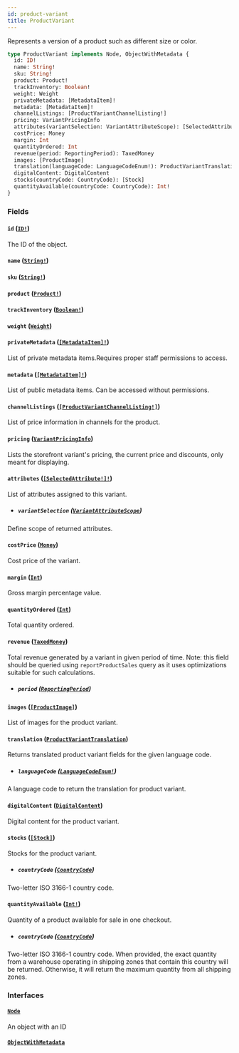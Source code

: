 ```yaml
---
id: product-variant
title: ProductVariant
---
```


Represents a version of a product such as different size or color.

```graphql
type ProductVariant implements Node, ObjectWithMetadata {
  id: ID!
  name: String!
  sku: String!
  product: Product!
  trackInventory: Boolean!
  weight: Weight
  privateMetadata: [MetadataItem]!
  metadata: [MetadataItem]!
  channelListings: [ProductVariantChannelListing!]
  pricing: VariantPricingInfo
  attributes(variantSelection: VariantAttributeScope): [SelectedAttribute!]!
  costPrice: Money
  margin: Int
  quantityOrdered: Int
  revenue(period: ReportingPeriod): TaxedMoney
  images: [ProductImage]
  translation(languageCode: LanguageCodeEnum!): ProductVariantTranslation
  digitalContent: DigitalContent
  stocks(countryCode: CountryCode): [Stock]
  quantityAvailable(countryCode: CountryCode): Int!
}
```

### Fields

#### `id` ([`ID!`](/developer/api-reference/scalars/id.mdx))

The ID of the object.

#### `name` ([`String!`](/developer/api-reference/scalars/string.mdx))

#### `sku` ([`String!`](/developer/api-reference/scalars/string.mdx))

#### `product` ([`Product!`](/developer/api-reference/objects/product.mdx))

#### `trackInventory` ([`Boolean!`](/developer/api-reference/scalars/boolean.mdx))

#### `weight` ([`Weight`](/developer/api-reference/objects/weight.mdx))

#### `privateMetadata` ([`[MetadataItem]!`](/developer/api-reference/objects/metadata-item.mdx))

List of private metadata items.Requires proper staff permissions to access.

#### `metadata` ([`[MetadataItem]!`](/developer/api-reference/objects/metadata-item.mdx))

List of public metadata items. Can be accessed without permissions.

#### `channelListings` ([`[ProductVariantChannelListing!]`](/developer/api-reference/objects/product-variant-channel-listing.mdx))

List of price information in channels for the product.

#### `pricing` ([`VariantPricingInfo`](/developer/api-reference/objects/variant-pricing-info.mdx))

Lists the storefront variant's pricing, the current price and discounts, only meant for displaying.

#### `attributes` ([`[SelectedAttribute!]!`](/developer/api-reference/objects/selected-attribute.mdx))

List of attributes assigned to this variant.

- ##### `variantSelection` ([`VariantAttributeScope`](/developer/api-reference/enums/variant-attribute-scope.mdx))

Define scope of returned attributes.

#### `costPrice` ([`Money`](/developer/api-reference/objects/money.mdx))

Cost price of the variant.

#### `margin` ([`Int`](/developer/api-reference/scalars/int.mdx))

Gross margin percentage value.

#### `quantityOrdered` ([`Int`](/developer/api-reference/scalars/int.mdx))

Total quantity ordered.

#### `revenue` ([`TaxedMoney`](/developer/api-reference/objects/taxed-money.mdx))

Total revenue generated by a variant in given period of time. Note: this field should be queried using `reportProductSales` query as it uses optimizations suitable for such calculations.

- ##### `period` ([`ReportingPeriod`](/developer/api-reference/enums/reporting-period.mdx))

#### `images` ([`[ProductImage]`](/developer/api-reference/objects/product-image.mdx))

List of images for the product variant.

#### `translation` ([`ProductVariantTranslation`](/developer/api-reference/objects/product-variant-translation.mdx))

Returns translated product variant fields for the given language code.

- ##### `languageCode` ([`LanguageCodeEnum!`](/developer/api-reference/enums/language-code-enum.mdx))

A language code to return the translation for product variant.

#### `digitalContent` ([`DigitalContent`](/developer/api-reference/objects/digital-content.mdx))

Digital content for the product variant.

#### `stocks` ([`[Stock]`](/developer/api-reference/objects/stock.mdx))

Stocks for the product variant.

- ##### `countryCode` ([`CountryCode`](/developer/api-reference/enums/country-code.mdx))

Two-letter ISO 3166-1 country code.

#### `quantityAvailable` ([`Int!`](/developer/api-reference/scalars/int.mdx))

Quantity of a product available for sale in one checkout.

- ##### `countryCode` ([`CountryCode`](/developer/api-reference/enums/country-code.mdx))

Two-letter ISO 3166-1 country code. When provided, the exact quantity from a warehouse operating in shipping zones that contain this country will be returned. Otherwise, it will return the maximum quantity from all shipping zones.

### Interfaces

#### [`Node`](/developer/api-reference/interfaces/node.mdx)

An object with an ID

#### [`ObjectWithMetadata`](/developer/api-reference/interfaces/object-with-metadata.mdx)
